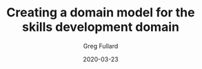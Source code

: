---
title: "Creating a domain model for the skills development domain"
date: "2020-03-23"
author: "Greg Fullard"
category: "Skills Development"
---